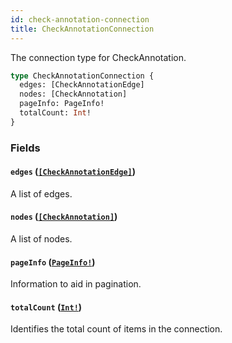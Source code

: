 ```yaml
---
id: check-annotation-connection
title: CheckAnnotationConnection
---
```


The connection type for CheckAnnotation.

```graphql
type CheckAnnotationConnection {
  edges: [CheckAnnotationEdge]
  nodes: [CheckAnnotation]
  pageInfo: PageInfo!
  totalCount: Int!
}
```

### Fields

#### `edges` ([`[CheckAnnotationEdge]`](/docs/api/objects/check-annotation-edge))

A list of edges.

#### `nodes` ([`[CheckAnnotation]`](/docs/api/objects/check-annotation))

A list of nodes.

#### `pageInfo` ([`PageInfo!`](/docs/api/objects/page-info))

Information to aid in pagination.

#### `totalCount` ([`Int!`](/docs/api/scalars/int))

Identifies the total count of items in the connection.
